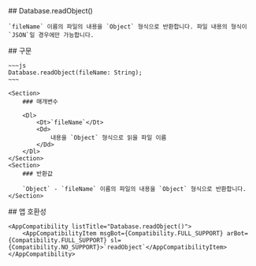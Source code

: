 
<Section>
    ## Database.readObject()

    `fileName` 이름의 파일의 내용을 `Object` 형식으로 반환합니다. 파일 내용의 형식이 `JSON`일 경우에만 가능합니다.
</Section>
<Section>
    ## 구문

    ~~~js
    Database.readObject(fileName: String);
    ~~~

    <Section>
        ### 매개변수

        <Dl>
            <Dt>`fileName`</Dt>
            <Dd>
                내용을 `Object` 형식으로 읽을 파일 이름
            </Dd>
        </Dl>
    </Section>
    <Section>
        ### 반환값

        `Object` - `fileName` 이름의 파일의 내용을 `Object` 형식으로 반환합니다.
    </Section>
</Section>
<Section>
    ## 앱 호환성

    <AppCompatibility listTitle="Database.readObject()">
        <AppCompatibilityItem msgBot={Compatibility.FULL_SUPPORT} arBot={Compatibility.FULL_SUPPORT} sl={Compatibility.NO_SUPPORT}>`readObject`</AppCompatibilityItem>
    </AppCompatibility>
</Section>